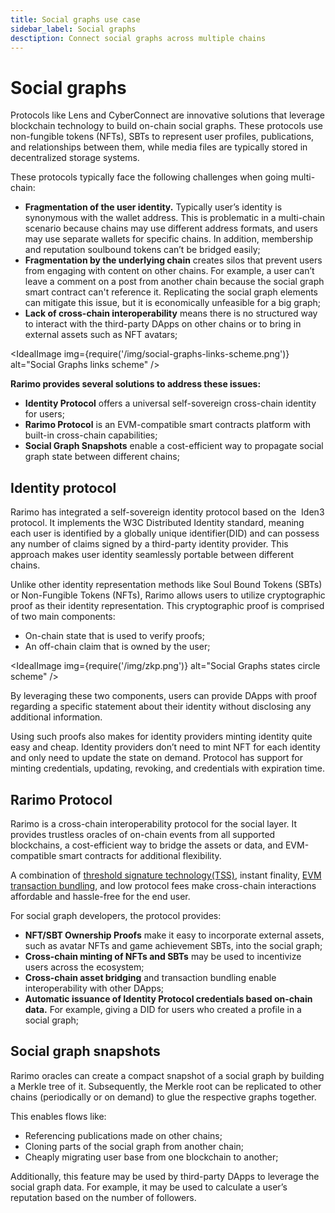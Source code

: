 ```yaml
---
title: Social graphs use case
sidebar_label: Social graphs
desctiption: Connect social graphs across multiple chains
---
```



# Social graphs

Protocols like <OutLink href="https://www.lens.xyz/">Lens</OutLink> and <OutLink href="https://cyberconnect.me/">CyberConnect</OutLink> are innovative solutions that leverage blockchain technology to build on-chain social graphs. These protocols use non-fungible tokens (NFTs), SBTs to represent user profiles, publications, and relationships between them, while media files are typically stored in decentralized storage systems.

These protocols typically face the following challenges when going multi-chain:

- **Fragmentation of the user identity.** Typically user’s identity is synonymous with the wallet address. This is problematic in a multi-chain scenario because chains may use different address formats, and users may use separate wallets for specific chains. In addition, membership and reputation soulbound tokens can’t be bridged easily;
- **Fragmentation by the underlying chain** creates silos that prevent users from engaging with content on other chains. For example, a user can’t leave a comment on a post from another chain because the social graph smart contract can't reference it. Replicating the social graph elements can mitigate this issue, but it is economically unfeasible for a big graph;
- **Lack of cross-chain interoperability** means there is no structured way to interact with the third-party DApps on other chains or to bring in external assets such as NFT avatars;

<IdealImage img={require('/img/social-graphs-links-scheme.png')} alt="Social Graphs links scheme" />

**Rarimo provides several solutions to address these issues:**

- **Identity Protocol** offers a universal self-sovereign cross-chain identity for users;
- **Rarimo Protocol** is an EVM-compatible smart contracts platform with built-in cross-chain capabilities;
- **Social Graph Snapshots** enable a cost-efficient way to propagate social graph state between different chains;

## Identity protocol

Rarimo has integrated a self-sovereign identity protocol based on the  <OutLink href="https://iden3.io/">Iden3 protocol</OutLink>. It implements the <OutLink href="https://www.w3.org/TR/did-core/">W3C Distributed Identity standard</OutLink>, meaning each user is identified by a globally unique identifier(DID) and can possess any number of claims signed by a third-party identity provider. This approach makes user identity seamlessly portable between different chains.

Unlike other identity representation methods like Soul Bound Tokens (SBTs) or Non-Fungible Tokens (NFTs), Rarimo allows users to utilize cryptographic proof as their identity representation. This cryptographic proof is comprised of two main components:

- On-chain state that is used to verify proofs;
- An off-chain claim that is owned by the user;

<IdealImage img={require('/img/zkp.png')} alt="Social Graphs states circle scheme" />

By leveraging these two components, users can provide DApps with proof regarding a specific statement about their identity without disclosing any additional information.

Using such proofs also makes for identity providers minting identity quite easy and cheap. Identity providers don’t need to mint NFT for each identity and only need to update the state on demand. Protocol has support for minting credentials, updating, revoking, and credentials with expiration time.

## Rarimo Protocol

Rarimo is a cross-chain interoperability protocol for the social layer. It provides trustless oracles of on-chain events from all supported blockchains, a cost-efficient way to bridge the assets or data, and EVM-compatible smart contracts for additional flexibility.

A combination of [threshold signature technology(TSS)](/products/base-layer/threshold-signature/), instant finality, [EVM transaction bundling](/products/bridging-protocol/guide-how-to-bundle-transactions/), and low protocol fees make cross-chain interactions affordable and hassle-free for the end user.

For social graph developers, the protocol provides:

- **NFT/SBT Ownership Proofs** make it easy to incorporate external assets, such as avatar NFTs and game achievement SBTs, into the social graph;
- **Cross-chain minting of NFTs and SBTs** may be used to incentivize users across the ecosystem;
- **Cross-chain asset bridging** and transaction bundling enable interoperability with other DApps;
- **Automatic issuance of Identity Protocol credentials based on-chain data.** For example, giving a DID for users who created a profile in a social graph;

## Social graph snapshots

Rarimo oracles can create a compact snapshot of a social graph by building a Merkle tree of it. Subsequently, the Merkle root can be replicated to other chains (periodically or on demand) to glue the respective graphs together.

This enables flows like:

- Referencing publications made on other chains;
- Cloning parts of the social graph from another chain;
- Cheaply migrating user base from one blockchain to another;

Additionally, this feature may be used by third-party DApps to leverage the social graph data. For example, it may be used to calculate a user’s reputation based on the number of followers.
